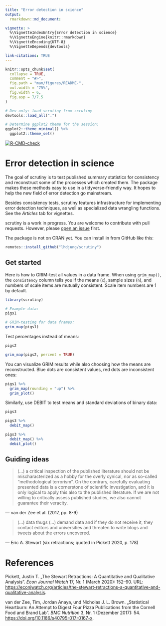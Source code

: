 ```yaml
---
title: "Error detection in science"
output:
  rmarkdown::md_document:

vignette: >
  %\VignetteIndexEntry{Error detection in science}
  %\VignetteEngine{knitr::rmarkdown}
  %\VignetteEncoding{UTF-8}
  %\VignetteDepends{devtools}

link-citations: TRUE
---
```


<!-- README.md is generated from README.Rmd. Please edit that file -->

```r
knitr::opts_chunk$set(
  collapse = TRUE,
  comment = "#>",
  fig.path = "man/figures/README-",
  out.width = "75%",
  fig.width = 6,
  fig.asp = 7/7.5
)

# Dev only: load scrutiny from scrutiny
devtools::load_all(".")

# Determine ggplot2 theme for the session:
ggplot2::theme_minimal() %>% 
  ggplot2::theme_set()
```

<!-- badges: start -->

[![R-CMD-check](https://github.com/lhdjung/scrutiny/workflows/R-CMD-check/badge.svg)](https://github.com/lhdjung/scrutiny/actions)

<!-- badges: end -->

# Error detection in science

The goal of scrutiny is to test published summary statistics for consistency and reconstruct some of the processes which created them. The package makes these methods easy to use in a tidyverse-friendly way. It hopes to help the new field of error detection go mainstream.

Besides consistency tests, scrutiny features infrastructure for implementing error detection techniques, as well as specialized data wrangling functions. See the *Articles* tab for vignettes.

scrutiny is a work in progress. You are welcome to contribute with pull requests. However, please [open an issue](https://github.com/lhdjung/scrutiny/issues) first.

The package is not on CRAN yet. You can install in from GitHub like this:

```r
remotes::install_github("lhdjung/scrutiny")
```

## Get started

Here is how to GRIM-test all values in a data frame. When using `grim_map()`, the `consistency` column tells you if the means (`x`), sample sizes (`n`), and numbers of scale items are mutually consistent. Scale item numbers are 1 by default.

```r
library(scrutiny)

# Example data:
pigs1

# GRIM-testing for data frames:
grim_map(pigs1)
```

Test percentages instead of means:

```r
pigs2

grim_map(pigs2, percent = TRUE)
```

You can visualize GRIM results while also choosing how the means are reconstructed. Blue dots are consistent values, red dots are inconsistent ones:

```r
pigs1 %>% 
  grim_map(rounding = "up") %>% 
  grim_plot()
```

Similarly, use DEBIT to test means and standard deviations of binary data:

```r
pigs3

pigs3 %>% 
  debit_map()

pigs3 %>% 
  debit_map() %>% 
  debit_plot()
```

## Guiding ideas

> (...) a critical inspection of the published literature should not be mischaracterized as a hobby for the overly cynical, nor as so-called "methodological terrorism". On the contrary, carefully evaluating presented data is a cornerstone of scientific investigation, and it is only logical to apply this also to the published literature. If we are not willing to critically assess published studies, we also cannot guarantee their veracity.

--- van der Zee et al. (2017, pp. 8-9)

> (...) data thugs (...) demand data and if they do not receive it, they contact editors and universities and threaten to write blogs and tweets about the errors uncovered.

--- Eric A. Stewart (six retractions; quoted in Pickett 2020, p. 178)

# References

Pickett, Justin T. „The Stewart Retractions: A Quantitative and Qualitative Analysis". *Econ Journal Watch* 17, Nr. 1 (March 2020): 152–90. URL: <https://econjwatch.org/articles/the-stewart-retractions-a-quantitative-and-qualitative-analysis>.

van der Zee, Tim, Jordan Anaya, und Nicholas J. L. Brown. „Statistical Heartburn: An Attempt to Digest Four Pizza Publications from the Cornell Food and Brand Lab". *BMC Nutrition* 3, Nr. 1 (Dezember 2017): 54. <https://doi.org/10.1186/s40795-017-0167-x>.
